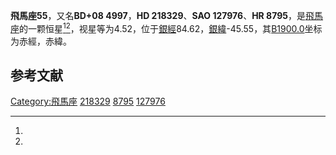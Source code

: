 {{Starbox begin
| name = 飛馬座55
}}
{{Starbox observe
| epoch = [[J2000.0|J2000.0]]
| constell = [[飛馬座|飛馬座]]<ref name=SIMBAD>{{cite web
 | url=http://simbad.u-strasbg.fr/simbad/sim-id?Ident=HR+8795
 | title =Pulsating variable Star
 | publisher=Centre de Données astronomiques de Strasbourg
 | work=SIMBAD
 | accessdate=2012-07-13}}</ref><ref name=DATA>{{cite web
 | url=http://vizier.u-strasbg.fr/viz-bin/VizieR-5?-out.add=.&-source=5050&-corr=PK=HR&-out.max=9999&HR=8795
 | title =VizieR Detailed Page
 | accessdate=2012-07-13}}</ref>
| 星官 = 
| ra = {{RA|23|7|0.3}}<ref name=SIMBAD /><ref name=DATA />
| dec = {{DEC|+9|24|34}}<ref name=SIMBAD /><ref name=DATA />
| appmag_v = 4.52<ref name=SIMBAD /><ref name=DATA />
}}
{{Starbox character
| class = M1IIIab<ref name=SIMBAD /><ref name=DATA />
| b-v = 1.57<ref name=SIMBAD /><ref name=DATA />
| u-b = 1.9<ref name=SIMBAD /><ref name=DATA />
| r-i = 1.02<ref name=SIMBAD /><ref name=DATA />
| variable = 
}}
{{Starbox astrometry
| radial_v = 1.9
| prop_mo_ra = -5
| parallax = 0.016
| p_error = 
}}
{{Starbox catalog
| names =BD+08 4997，[[SAO星表|SAO]] 127976，[[HD星表|HD]] 218329，[[HR星表|HR]] 8795}}
{{Starbox reference |Simbad=HR+8795}}
{{Starbox end}}

'''飛馬座55'''，又名'''BD+08 4997'''，'''HD 218329'''、'''SAO 127976'''、'''HR 8795'''，是[[飛馬座|飛馬座]]的一颗恒星<ref name=SIMBAD /><ref name=DATA />，视星等为4.52，位于[[銀道座標系|銀經]]84.62，[[銀道座標系|銀緯]]-45.55，其[[B1900.0|B1900.0]]坐标为赤經{{RA|23|1|57.9}}，赤緯{{DEC|+8|-45.55|9}}。

== 参考文献 ==
{{reflist}}

{{飞马座恒星}}

[[Category:飛馬座|Category:飛馬座]]
[[Category:HD和HDE天體|218329]]
[[Category:HR天體|8795]]
[[Category:SAO天體|127976]]


{{star-stub}}